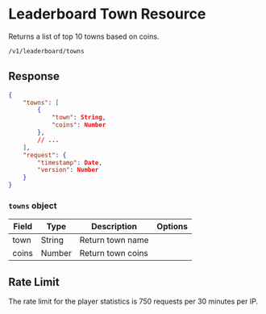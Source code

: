 # Leaderboard Town Resource

Returns a list of top 10 towns based on coins.

```sh
/v1/leaderboard/towns
```

## Response

```json
{
    "towns": [
        {
            "town": String,
            "coins": Number
        },
        // ...
    ],
    "request": {
        "timestamp": Date,
        "version": Number
    }
}
```

### `towns` object

| Field | Type   | Description       | Options |
| ----- | ------ | ----------------- | ------- |
| town  | String | Return town name  |         |
| coins | Number | Return town coins |         |

## Rate Limit

The rate limit for the player statistics is 750 requests per 30 minutes per IP.
